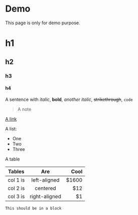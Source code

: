 # Demo

This page is only for demo purpose.

# h1

## h2

### h3

#### h4

A sentence with _italic_, **bold**, _another italic_, ~~strikethrough~~, `code`

> A note

[A link](https://example.com)

A list:

- One
- Two
- Three

A table

| Tables   |      Are      |  Cool |
| -------- | :-----------: | ----: |
| col 1 is | left-aligned  | $1600 |
| col 2 is |   centered    |   $12 |
| col 3 is | right-aligned |    $1 |

```
This should be in a block
```
